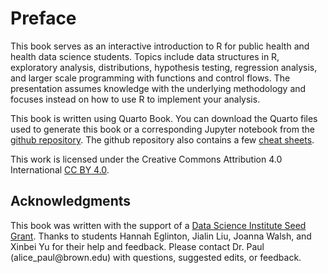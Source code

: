 # Preface {.unnumbered}

This book serves as an interactive introduction to R for public health and health data science students. Topics include data structures in R, exploratory analysis, distributions, hypothesis testing, regression analysis, and larger scale programming with functions and control flows. The presentation assumes knowledge with the underlying methodology and focuses instead on how to use R to implement your analysis.

This book is written using Quarto Book. You can download the Quarto files used to generate this book or a corresponding Jupyter notebook from the [github repository](https://github.com/alicepaul/health-data-science-using-r). The github repository also contains a few [cheat sheets](https://github.com/alicepaul/health-data-science-using-r/tree/main/book/refs).

This work is licensed under the Creative Commons Attribution 4.0 International [CC BY 4.0](https://creativecommons.org/licenses/by/4.0/).


## Acknowledgments {.unnumbered}

This book was written with the support of a [Data Science Institute Seed Grant](https://dsi.brown.edu/). Thanks to students Hannah Eglinton, Jialin Liu, Joanna Walsh, and Xinbei Yu for their help and feedback. Please contact Dr. Paul (alice_paul\@brown.edu) with questions, suggested edits, or feedback.

\mainmatter
